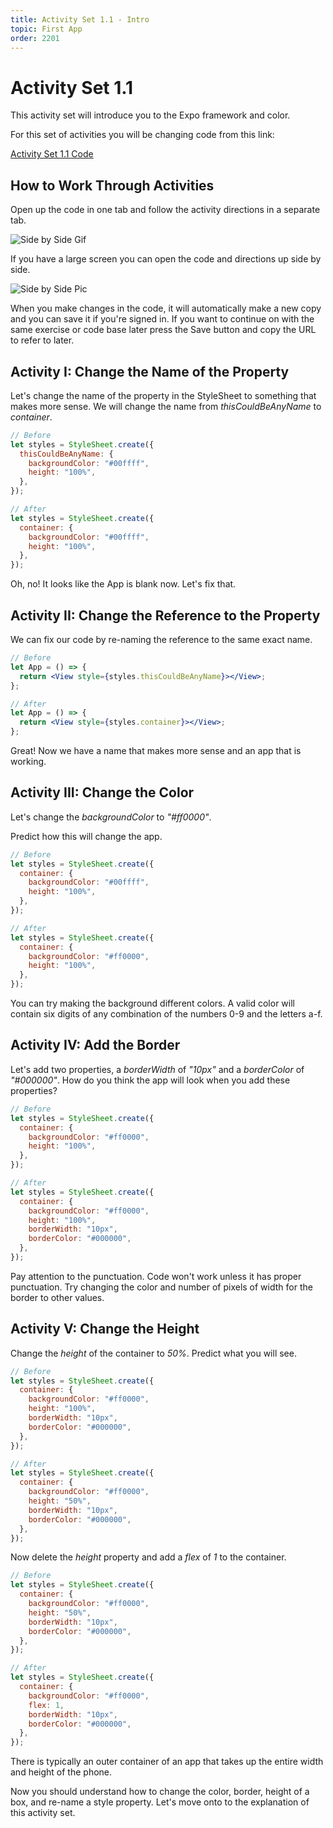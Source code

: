 ```yaml
---
title: Activity Set 1.1 - Intro
topic: First App
order: 2201
---
```


# Activity Set 1.1

This activity set will introduce you to the Expo framework and color.

For this set of activities you will be changing code
from this link:

<a href='https://snack.expo.io/@jeremyjgyoung/activity-set-1.1' target='_blank' class="mdxLink">
    Activity Set 1.1 Code
</a>


## How to Work Through Activities

Open up the code in one tab and follow the activity directions in a separate tab.

![Side by Side Gif](./activities-tabs.gif)

If you have a large screen you can open the code and directions up side by side.

![Side by Side Pic](./instructions-code-side-by-side.jpg)

When you make changes in the code, it will automatically make a new copy and you can save it if you're signed in.
If you want to continue on with the same exercise or code base later press the Save button and copy the URL to refer to later. 

## Activity I: Change the Name of the Property

Let's change the name of the property in the StyleSheet to something that makes more sense.
We will change the name from *thisCouldBeAnyName* to *container*.

```jsx
// Before
let styles = StyleSheet.create({
  thisCouldBeAnyName: {
    backgroundColor: "#00ffff",
    height: "100%",
  },
});
```

```jsx
// After
let styles = StyleSheet.create({
  container: {
    backgroundColor: "#00ffff",
    height: "100%",
  },
});
```

Oh, no! It looks like the App is blank now. Let's fix that.

## Activity II: Change the Reference to the Property

We can fix our code by re-naming the reference to the same exact name.

```jsx
// Before
let App = () => {
  return <View style={styles.thisCouldBeAnyName}></View>;
};
```

```jsx
// After
let App = () => {
  return <View style={styles.container}></View>;
};
```

Great! Now we have a name that makes more sense and an app that is working.

## Activity III: Change the Color

Let's change the *backgroundColor* to *"#ff0000"*.

Predict how this will change the app.

```jsx
// Before
let styles = StyleSheet.create({
  container: {
    backgroundColor: "#00ffff",
    height: "100%",
  },
});
```

```jsx
// After
let styles = StyleSheet.create({
  container: {
    backgroundColor: "#ff0000",
    height: "100%",
  },
});
```

You can try making the background different colors.
A valid color will contain six digits of any combination of the numbers 0-9 and the letters a-f.

## Activity IV: Add the Border

Let's add two properties, a *borderWidth* of *"10px"* and a *borderColor* of *"#000000"*.
How do you think the app will look when you add these properties?

```jsx
// Before
let styles = StyleSheet.create({
  container: {
    backgroundColor: "#ff0000",
    height: "100%",
  },
});
```

```jsx
// After
let styles = StyleSheet.create({
  container: {
    backgroundColor: "#ff0000",
    height: "100%",
    borderWidth: "10px",
    borderColor: "#000000",
  },
});
```

Pay attention to the punctuation. Code won't work unless it has proper punctuation.
Try changing the color and number of pixels of width for the border to other values.

## Activity V: Change the Height

Change the *height* of the container to *50%*. Predict what you will see.

```jsx
// Before
let styles = StyleSheet.create({
  container: {
    backgroundColor: "#ff0000",
    height: "100%",
    borderWidth: "10px",
    borderColor: "#000000",
  },
});
```

```jsx
// After
let styles = StyleSheet.create({
  container: {
    backgroundColor: "#ff0000",
    height: "50%",
    borderWidth: "10px",
    borderColor: "#000000",
  },
});
```

Now delete the *height* property and add a *flex* of *1* to the container.

```jsx
// Before
let styles = StyleSheet.create({
  container: {
    backgroundColor: "#ff0000",
    height: "50%",
    borderWidth: "10px",
    borderColor: "#000000",
  },
});
```

```jsx
// After
let styles = StyleSheet.create({
  container: {
    backgroundColor: "#ff0000",
    flex: 1,
    borderWidth: "10px",
    borderColor: "#000000",
  },
});
```

There is typically an outer container of an app that takes up the entire width and height of the phone.

Now you should understand how to change the color, border, height of a box, and re-name a style property. Let's move onto to the explanation of this activity set.
